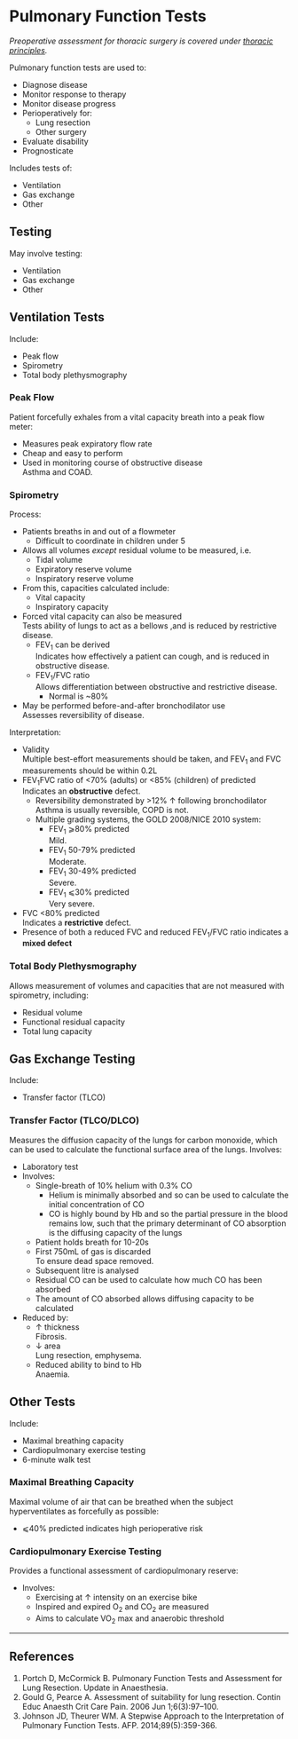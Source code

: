 # Pulmonary Function Tests


*Preoperative assessment for thoracic surgery is covered under [thoracic principles](/anaesthesia/thoracics/thoracic-principles.md#lung).*

Pulmonary function tests are used to:

* Diagnose disease
* Monitor response to therapy
* Monitor disease progress
* Perioperatively for:
	* Lung resection
	* Other surgery
* Evaluate disability
* Prognosticate


Includes tests of:

* Ventilation
* Gas exchange
* Other

## Testing

May involve testing:

* Ventilation
* Gas exchange
* Other

## Ventilation Tests

Include:

* Peak flow
* Spirometry
* Total body plethysmography

### Peak Flow

Patient forcefully exhales from a vital capacity breath into a peak flow meter:

* Measures peak expiratory flow rate
* Cheap and easy to perform
* Used in monitoring course of obstructive disease\
Asthma and COAD.

### Spirometry

Process:

* Patients breaths in and out of a flowmeter
	* Difficult to coordinate in children under 5
* Allows all volumes *except* residual volume to be measured, i.e.
	* Tidal volume
	* Expiratory reserve volume
	* Inspiratory reserve volume
* From this, capacities calculated include:
	* Vital capacity
	* Inspiratory capacity
* Forced vital capacity can also be measured\
Tests ability of lungs to act as a bellows ,and is reduced by restrictive disease.
	* FEV~1~ can be derived\
	Indicates how effectively a patient can cough, and is reduced in obstructive disease.
	* FEV~1~/FVC ratio\
	Allows differentiation between obstructive and restrictive disease.
		* Normal is ~80%
* May be performed before-and-after bronchodilator use\
Assesses reversibility of disease.



Interpretation:

* Validity\
Multiple best-effort measurements should be taken, and FEV~1~ and FVC measurements should be within 0.2L
* FEV~1~FVC ratio of <70% (adults) or <85% (children) of predicted\
Indicates an **obstructive** defect.
	* Reversibility demonstrated by >12% ↑ following bronchodilator\
	Asthma is usually reversible, COPD is not.
	* Multiple grading systems, the GOLD 2008/NICE 2010 system:
		* FEV~1~ ⩾80% predicted\
		Mild.
		* FEV~1~ 50-79% predicted\
		Moderate.
		* FEV~1~ 30-49% predicted\
		Severe.
		* FEV~1~ ⩽30% predicted\
		Very severe.
* FVC <80% predicted\
Indicates a **restrictive** defect.
* Presence of both a reduced FVC and reduced FEV~1~/FVC ratio indicates a **mixed defect**

### Total Body Plethysmography\

Allows measurement of volumes and capacities that are not measured with spirometry, including:

* Residual volume
* Functional residual capacity
* Total lung capacity

## Gas Exchange Testing

Include:

* Transfer factor (TLCO)

### Transfer Factor (TLCO/DLCO)

Measures the diffusion capacity of the lungs for carbon monoxide, which can be used to calculate the functional surface area of the lungs. Involves:

* Laboratory test
* Involves:
	* Single-breath of 10% helium with 0.3% CO
		* Helium is minimally absorbed and so can be used to calculate the initial concentration of CO
		* CO is highly bound by Hb and so the partial pressure in the blood remains low, such that the primary determinant of CO absorption is the diffusing capacity of the lungs
	* Patient holds breath for 10-20s
	* First 750mL of gas is discarded\
	To ensure dead space removed.
	* Subsequent litre is analysed
	* Residual CO can be used to calculate how much CO has been absorbed
	* The amount of CO absorbed allows diffusing capacity to be calculated
* Reduced by:
	* ↑ thickness\
	Fibrosis.
	* ↓ area\
	Lung resection, emphysema.
	* Reduced ability to bind to Hb\
	Anaemia.

## Other Tests

Include:

* Maximal breathing capacity
* Cardiopulmonary exercise testing
* 6-minute walk test

### Maximal Breathing Capacity\

Maximal volume of air that can be breathed when the subject hyperventilates as forcefully as possible:

* ⩽40% predicted indicates high perioperative risk


### Cardiopulmonary Exercise Testing

Provides a functional assessment of cardiopulmonary reserve:

* Involves:
	* Exercising at ↑ intensity on an exercise bike
	* Inspired and expired O~2~ and CO~2~ are measured
	* Aims to calculate VO~2~ max and anaerobic threshold


---

## References

1. Portch D, McCormick B. Pulmonary Function Tests and Assessment for Lung Resection. Update in Anaesthesia.
1. Gould G, Pearce A. Assessment of suitability for lung resection. Contin Educ Anaesth Crit Care Pain. 2006 Jun 1;6(3):97–100. 
1. Johnson JD, Theurer WM. A Stepwise Approach to the Interpretation of Pulmonary Function Tests. AFP. 2014;89(5):359-366.
